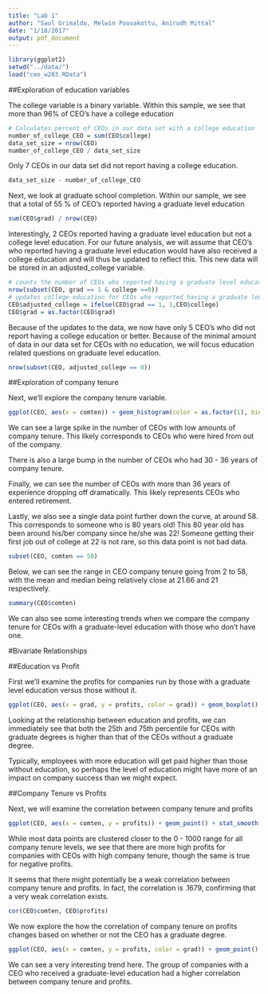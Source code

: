 ```yaml
---
title: "Lab 1"
author: "Saul Grimaldo, Melwin Poovakottu, Anirudh Mittal"
date: "1/18/2017"
output: pdf_document
---
```


```r
library(ggplot2)
setwd("../data/")
load("ceo_w203.RData")

```

##Exploration of education variables

The college variable is a binary variable. Within this sample, we see that more than 96% of CEO's have a college education

```r
# Calculates percent of CEOs in our data set with a college education
number_of_college_CEO = sum(CEO$college)
data_set_size = nrow(CEO)
number_of_college_CEO / data_set_size
```

Only 7 CEOs in our data set did not report having a college education.

```r
data_set_size - number_of_college_CEO
```

Next, we look at graduate school completion. Within our sample, we see that a total of 55 % of CEO's reported having a graduate level education

```r
sum(CEO$grad) / nrow(CEO)
```

Interestingly, 2 CEOs reported having a graduate level education but not a college level education. For our future analysis, we will assume that CEO's who reported having a graduate level education would have also received a college education and will thus be updated to reflect this. This new data will be stored in an adjusted_college variable.


```r
# counts the number of CEOs who reported having a graduate level education but no college education
nrow(subset(CEO, grad == 1 & college ==0))
# updates college education for CEOs who reported having a graduate level degree.
CEO$adjusted_college = ifelse(CEO$grad == 1, 1,CEO$college)
CEO$grad = as.factor(CEO$grad)
```

Because of the updates to the data, we now have only 5 CEO's who did not report having a college education or better. Because of the minimal amount of data in our data set for CEOs with no education, we will focus education related questions on graduate level education.

```r
nrow(subset(CEO, adjusted_college == 0))
```

##Exploration of company tenure

Next, we'll explore the company tenure variable.

```r
ggplot(CEO, aes(x = comten)) + geom_histogram(color = as.factor(1), bins = 30)

```

We can see a large spike in the number of CEOs with low amounts of company tenure. This likely corresponds to CEOs who were hired from out of the company.

There is also a large bump in the number of CEOs who had 30 - 36 years of company tenure.

Finally, we can see the number of CEOs with more than 36 years of experience dropping off dramatically. This likely represents CEOs who entered retirement.

Lastly, we also see a single data point further down the curve, at around 58. This corresponds to someone who is 80 years old! This 80 year old has been around his/ber company since he/she was 22! Someone getting their first job out of college at 22 is not rare, so this data point is not bad data.


```r
subset(CEO, comten == 58)
```

Below, we can see the range in CEO company tenure going from 2 to 58, with the mean and median being relatively close at 21.66 and 21 respectively.

```r
summary(CEO$comten)
```

We can also see some interesting trends when we compare the company tenure for CEOs with a graduate-level education with those who don't have one.


#Bivariate Relationships

##Education vs Profit

First we'll examine the profits for companies run by those with a graduate level education versus those without it.

```r
ggplot(CEO, aes(x = grad, y = profits, color = grad)) + geom_boxplot()
```

Looking at the relationship between education and profits, we can immediately see that both the 25th and 75th percentile for CEOs with graduate degrees is higher than that of the CEOs without a graduate degree.

Typically, employees with more education will get paid higher than those without education, so perhaps the level of education might have more of an impact on company success than we might expect.

##Company Tenure vs Profits

Next, we will examine the correlation between company tenure and profits

```r
ggplot(CEO, aes(x = comten, y = profits)) + geom_point() + stat_smooth(method = "lm", se = FALSE)
```

While most data points are clustered closer to the 0 - 1000 range for all company tenure levels, we see that there are more high profits for companies with CEOs with high company tenure, though the same is true for negative profits.

It seems that there might potentially be a weak correlation between company tenure and profits. In fact, the correlation is .1679, confirming that a very weak correlation exists. 

```r
cor(CEO$comten, CEO$profits)
```

We now explore the how the correlation of company tenure on profits changes based on whether or not the CEO has a graduate degree.

```r
ggplot(CEO, aes(x = comten, y = profits, color = grad)) + geom_point() + stat_smooth(method = "lm", se = FALSE)
```

We can see a very interesting trend here. The group of companies with a CEO who received a graduate-level education had a higher correlation between company tenure and profits. 

